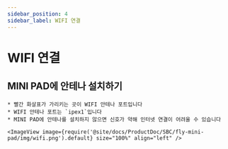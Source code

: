 ```yaml
---
sidebar_position: 4
sidebar_label: WIFI 연결
---
```




# WIFI 연결

## MINI PAD에 안테나 설치하기

    * 빨간 화살표가 가리키는 곳이 WIFI 안테나 포트입니다
    * WIFI 안테나 포트는 `ipex1`입니다
    * MINI PAD에 안테나를 설치하지 않으면 신호가 약해 인터넷 연결이 어려울 수 있습니다

    <ImageView image={require('@site/docs/ProductDoc/SBC/fly-mini-pad/img/wifi.png').default} size="100%" align="left" />  

<WIFI />